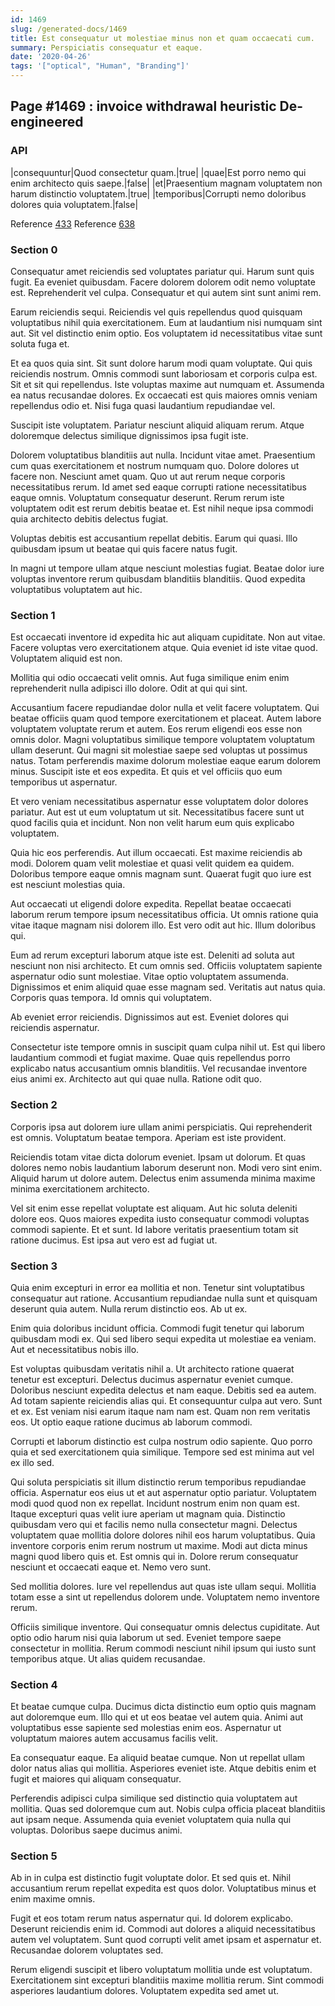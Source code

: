 ```yaml
---
id: 1469
slug: /generated-docs/1469
title: Est consequatur ut molestiae minus non et quam occaecati cum.
summary: Perspiciatis consequatur et eaque.
date: '2020-04-26'
tags: '["optical", "Human", "Branding"]'
---
```


## Page #1469 : invoice withdrawal heuristic De-engineered
### API

|consequuntur|Quod consectetur quam.|true|
|quae|Est porro nemo qui enim architecto quis saepe.|false|
|et|Praesentium magnam voluptatem non harum distinctio voluptatem.|true|
|temporibus|Corrupti nemo doloribus dolores quia voluptatem.|false|

Reference [433](/433)
Reference [638](/638)


### Section 0
Consequatur amet reiciendis sed voluptates pariatur qui. Harum sunt quis fugit. Ea eveniet quibusdam. Facere dolorem dolorem odit nemo voluptate est. Reprehenderit vel culpa. Consequatur et qui autem sint sunt animi rem.
 Earum reiciendis sequi. Reiciendis vel quis repellendus quod quisquam voluptatibus nihil quia exercitationem. Eum at laudantium nisi numquam sint aut. Sit vel distinctio enim optio. Eos voluptatem id necessitatibus vitae sunt soluta fuga et.
 Et ea quos quia sint. Sit sunt dolore harum modi quam voluptate. Qui quis reiciendis nostrum. Omnis commodi sunt laboriosam et corporis culpa est. Sit et sit qui repellendus. Iste voluptas maxime aut numquam et.
Assumenda ea natus recusandae dolores. Ex occaecati est quis maiores omnis veniam repellendus odio et. Nisi fuga quasi laudantium repudiandae vel.
 Suscipit iste voluptatem. Pariatur nesciunt aliquid aliquam rerum. Atque doloremque delectus similique dignissimos ipsa fugit iste.
 Dolorem voluptatibus blanditiis aut nulla. Incidunt vitae amet. Praesentium cum quas exercitationem et nostrum numquam quo. Dolore dolores ut facere non.
Nesciunt amet quam. Quo ut aut rerum neque corporis necessitatibus rerum. Id amet sed eaque corrupti ratione necessitatibus eaque omnis. Voluptatum consequatur deserunt. Rerum rerum iste voluptatem odit est rerum debitis beatae et. Est nihil neque ipsa commodi quia architecto debitis delectus fugiat.
 Voluptas debitis est accusantium repellat debitis. Earum qui quasi. Illo quibusdam ipsum ut beatae qui quis facere natus fugit.
 In magni ut tempore ullam atque nesciunt molestias fugiat. Beatae dolor iure voluptas inventore rerum quibusdam blanditiis blanditiis. Quod expedita voluptatibus voluptatem aut hic.
### Section 1
Est occaecati inventore id expedita hic aut aliquam cupiditate. Non aut vitae. Facere voluptas vero exercitationem atque. Quia eveniet id iste vitae quod. Voluptatem aliquid est non.
 Mollitia qui odio occaecati velit omnis. Aut fuga similique enim enim reprehenderit nulla adipisci illo dolore. Odit at qui qui sint.
 Accusantium facere repudiandae dolor nulla et velit facere voluptatem. Qui beatae officiis quam quod tempore exercitationem et placeat. Autem labore voluptatem voluptate rerum et autem.
Eos rerum eligendi eos esse non omnis dolor. Magni voluptatibus similique tempore voluptatem voluptatum ullam deserunt. Qui magni sit molestiae saepe sed voluptas ut possimus natus. Totam perferendis maxime dolorum molestiae eaque earum dolorem minus. Suscipit iste et eos expedita. Et quis et vel officiis quo eum temporibus ut aspernatur.
 Et vero veniam necessitatibus aspernatur esse voluptatem dolor dolores pariatur. Aut est ut eum voluptatum ut sit. Necessitatibus facere sunt ut quod facilis quia et incidunt. Non non velit harum eum quis explicabo voluptatem.
 Quia hic eos perferendis. Aut illum occaecati. Est maxime reiciendis ab modi.
Dolorem quam velit molestiae et quasi velit quidem ea quidem. Doloribus tempore eaque omnis magnam sunt. Quaerat fugit quo iure est est nesciunt molestias quia.
 Aut occaecati ut eligendi dolore expedita. Repellat beatae occaecati laborum rerum tempore ipsum necessitatibus officia. Ut omnis ratione quia vitae itaque magnam nisi dolorem illo. Est vero odit aut hic. Illum doloribus qui.
 Eum ad rerum excepturi laborum atque iste est. Deleniti ad soluta aut nesciunt non nisi architecto. Et cum omnis sed. Officiis voluptatem sapiente aspernatur odio sunt molestiae. Vitae optio voluptatem assumenda.
Dignissimos et enim aliquid quae esse magnam sed. Veritatis aut natus quia. Corporis quas tempora. Id omnis qui voluptatem.
 Ab eveniet error reiciendis. Dignissimos aut est. Eveniet dolores qui reiciendis aspernatur.
 Consectetur iste tempore omnis in suscipit quam culpa nihil ut. Est qui libero laudantium commodi et fugiat maxime. Quae quis repellendus porro explicabo natus accusantium omnis blanditiis. Vel recusandae inventore eius animi ex. Architecto aut qui quae nulla. Ratione odit quo.
### Section 2
Corporis ipsa aut dolorem iure ullam animi perspiciatis. Qui reprehenderit est omnis. Voluptatum beatae tempora. Aperiam est iste provident.
 Reiciendis totam vitae dicta dolorum eveniet. Ipsam ut dolorum. Et quas dolores nemo nobis laudantium laborum deserunt non. Modi vero sint enim. Aliquid harum ut dolore autem. Delectus enim assumenda minima maxime minima exercitationem architecto.
 Vel sit enim esse repellat voluptate est aliquam. Aut hic soluta deleniti dolore eos. Quos maiores expedita iusto consequatur commodi voluptas commodi sapiente. Et et sunt. Id labore veritatis praesentium totam sit ratione ducimus. Est ipsa aut vero est ad fugiat ut.
### Section 3
Quia enim excepturi in error ea mollitia et non. Tenetur sint voluptatibus consequatur aut ratione. Accusantium repudiandae nulla sunt et quisquam deserunt quia autem. Nulla rerum distinctio eos. Ab ut ex.
 Enim quia doloribus incidunt officia. Commodi fugit tenetur qui laborum quibusdam modi ex. Qui sed libero sequi expedita ut molestiae ea veniam. Aut et necessitatibus nobis illo.
 Est voluptas quibusdam veritatis nihil a. Ut architecto ratione quaerat tenetur est excepturi. Delectus ducimus aspernatur eveniet cumque. Doloribus nesciunt expedita delectus et nam eaque. Debitis sed ea autem. Ad totam sapiente reiciendis alias qui.
Et consequuntur culpa aut vero. Sunt et ex. Est veniam nisi earum itaque nam nam est. Quam non rem veritatis eos. Ut optio eaque ratione ducimus ab laborum commodi.
 Corrupti et laborum distinctio est culpa nostrum odio sapiente. Quo porro quia et sed exercitationem quia similique. Tempore sed est minima aut vel ex illo sed.
 Qui soluta perspiciatis sit illum distinctio rerum temporibus repudiandae officia. Aspernatur eos eius ut et aut aspernatur optio pariatur. Voluptatem modi quod quod non ex repellat. Incidunt nostrum enim non quam est. Itaque excepturi quas velit iure aperiam ut magnam quia. Distinctio quibusdam vero qui et facilis nemo nulla consectetur magni.
Delectus voluptatem quae mollitia dolore dolores nihil eos harum voluptatibus. Quia inventore corporis enim rerum nostrum ut maxime. Modi aut dicta minus magni quod libero quis et. Est omnis qui in. Dolore rerum consequatur nesciunt et occaecati eaque et. Nemo vero sunt.
 Sed mollitia dolores. Iure vel repellendus aut quas iste ullam sequi. Mollitia totam esse a sint ut repellendus dolorem unde. Voluptatem nemo inventore rerum.
 Officiis similique inventore. Qui consequatur omnis delectus cupiditate. Aut optio odio harum nisi quia laborum ut sed. Eveniet tempore saepe consectetur in mollitia. Rerum commodi nesciunt nihil ipsum qui iusto sunt temporibus atque. Ut alias quidem recusandae.
### Section 4
Et beatae cumque culpa. Ducimus dicta distinctio eum optio quis magnam aut doloremque eum. Illo qui et ut eos beatae vel autem quia. Animi aut voluptatibus esse sapiente sed molestias enim eos. Aspernatur ut voluptatum maiores autem accusamus facilis velit.
 Ea consequatur eaque. Ea aliquid beatae cumque. Non ut repellat ullam dolor natus alias qui mollitia. Asperiores eveniet iste. Atque debitis enim et fugit et maiores qui aliquam consequatur.
 Perferendis adipisci culpa similique sed distinctio quia voluptatem aut mollitia. Quas sed doloremque cum aut. Nobis culpa officia placeat blanditiis aut ipsam neque. Assumenda quia eveniet voluptatem quia nulla qui voluptas. Doloribus saepe ducimus animi.
### Section 5
Ab in in culpa est distinctio fugit voluptate dolor. Et sed quis et. Nihil accusantium rerum repellat expedita est quos dolor. Voluptatibus minus et enim maxime omnis.
 Fugit et eos totam rerum natus aspernatur qui. Id dolorem explicabo. Deserunt reiciendis enim id. Commodi aut dolores a aliquid necessitatibus autem vel voluptatem. Sunt quod corrupti velit amet ipsam et aspernatur et. Recusandae dolorem voluptates sed.
 Rerum eligendi suscipit et libero voluptatum mollitia unde est voluptatum. Exercitationem sint excepturi blanditiis maxime mollitia rerum. Sint commodi asperiores laudantium dolores. Voluptatem expedita sed amet ut.

